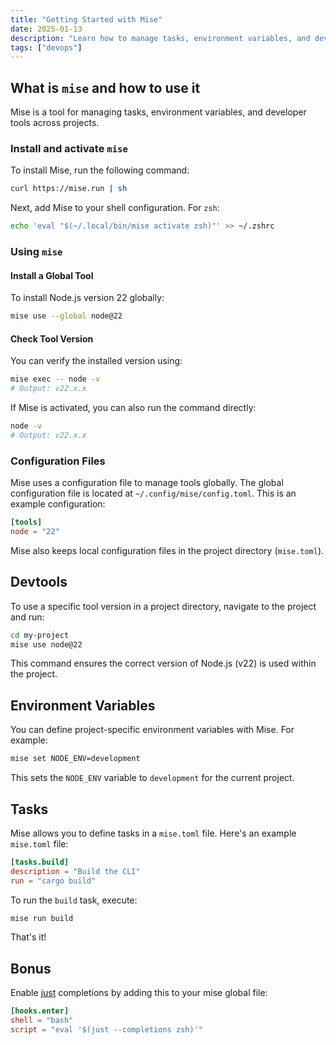 ```yaml
---
title: "Getting Started with Mise"
date: 2025-01-13
description: "Learn how to manage tasks, environment variables, and devtools efficiently using Mise."
tags: ["devops"]
---
```


## What is `mise` and how to use it

Mise is a tool for managing tasks, environment variables, and developer tools across projects.

### Install and activate `mise`

To install Mise, run the following command:

```bash
curl https://mise.run | sh
```

Next, add Mise to your shell configuration. For `zsh`:

```bash
echo 'eval "$(~/.local/bin/mise activate zsh)"' >> ~/.zshrc
```

### Using `mise`

#### Install a Global Tool

To install Node.js version 22 globally:

```bash
mise use --global node@22
```

#### Check Tool Version

You can verify the installed version using:

```bash
mise exec -- node -v
# Output: v22.x.x
```

If Mise is activated, you can also run the command directly:

```bash
node -v
# Output: v22.x.x
```

### Configuration Files

Mise uses a configuration file to manage tools globally.
The global configuration file is located at `~/.config/mise/config.toml`.
This is an example configuration:

```toml
[tools]
node = "22"
```

Mise also keeps local configuration files in the project directory (`mise.toml`).

## Devtools

To use a specific tool version in a project directory, navigate to the project and run:

```bash
cd my-project
mise use node@22
```

This command ensures the correct version of Node.js (v22) is used within the project.

## Environment Variables

You can define project-specific environment variables with Mise. For example:

```bash
mise set NODE_ENV=development
```

This sets the `NODE_ENV` variable to `development` for the current project.

## Tasks

Mise allows you to define tasks in a `mise.toml` file.
Here's an example `mise.toml` file:

```toml
[tasks.build]
description = "Build the CLI"
run = "cargo build"
```

To run the `build` task, execute:

```bash
mise run build
```

That's it!

## Bonus

Enable [just](https://github.com/casey/just)
completions by adding this to your mise global file:

```toml
[hooks.enter]
shell = "bash"
script = "eval '$(just --completions zsh)'"
```

